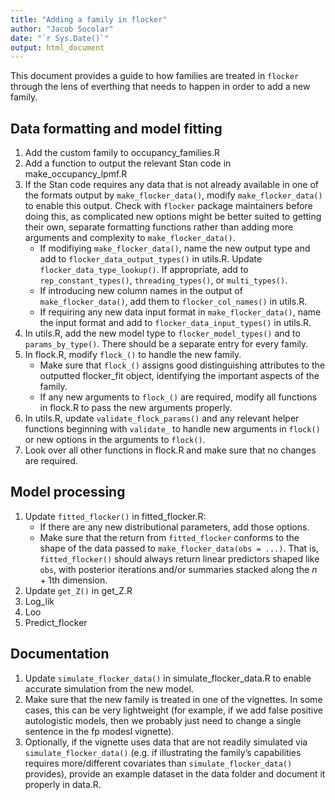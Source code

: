 ```yaml
---
title: "Adding a family in flocker"
author: "Jacob Socolar"
date: "`r Sys.Date()`"
output: html_document
---
```


This document provides a guide to how families are treated in `flocker` through
the lens of everthing that needs to happen in order to add a new family.

## Data formatting and model fitting

1. Add the custom family to occupancy_families.R
1. Add a function to output the relevant Stan code in make_occupancy_lpmf.R
1. If the Stan code requires any data that is not already available in one of
the formats output by `make_flocker_data()`, modify `make_flocker_data()` to 
enable this output. Check with `flocker` package maintainers before doing this,
as complicated new options might be better suited to getting their own, separate
formatting functions rather than adding more arguments and complexity to 
`make_flocker_data()`.
   * If modifiying `make_flocker_data()`, name the new output type and add to 
`flocker_data_output_types()` in utils.R. Update `flocker_data_type_lookup()`. 
If appropriate, add to `rep_constant_types()`, `threading_types()`, or 
`multi_types()`.
    * If introducing new column names in the output of `make_flocker_data()`, 
add them to `flocker_col_names()` in utils.R.
    * If requiring any new data input format in `make_flocker_data()`, name the 
input format and add to `flocker_data_input_types()` in utils.R. 
1. In utils.R, add the new model type to `flocker_model_types()` and to 
`params_by_type()`. There should be a separate entry for every family.
1. In flock.R, modify `flock_()` to handle the new family. 
    * Make sure that `flock_()` assigns good distinguishing attributes to the 
outputted flocker_fit object, identifying the important aspects of the family. 
    * If any new arguments to `flock_()` are required, modify all functions in 
flock.R  to pass the new arguments properly.
1. In utils.R, update `validate_flock_params()` and any relevant helper 
functions beginning with `validate_` to handle new arguments in `flock()` or new
options in the arguments to `flock()`.
1. Look over all other functions in flock.R and make sure that no changes
are required.

## Model processing

1. Update `fitted_flocker()` in fitted_flocker.R:
    * If there are any new distributional parameters, add those options.
    * Make sure that the return from `fitted_flocker` conforms to the shape of the
data passed to `make_flocker_data(obs = ...)`. That is, `fitted_flocker()` should 
always return linear predictors shaped like `obs`, with posterior iterations 
and/or summaries stacked along the $n+1$th dimension.
2. Update `get_Z()` in get_Z.R
3. Log_lik
4. Loo
5. Predict_flocker

## Documentation

1. Update `simulate_flocker_data()` in simulate_flocker_data.R to enable 
accurate simulation from the new model.
1. Make sure that the new family is treated in one of the vignettes. In some
cases, this can be very lightweight (for example, if we add false positive
autologistic models, then we probably just need to change a single sentence
in the fp modesl vignette).
1. Optionally, if the vignette uses data that are not readily simulated via
`simulate_flocker_data()` (e.g. if illustrating the family's capabilities
requires more/different covariates than `simulate_flocker_data()` provides),
provide an example dataset in the data folder and document it properly in 
data.R.

    